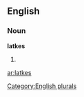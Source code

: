 
==English==

===Noun===
'''latkes'''

# {{plural of|[[latke]]}}

[[Category:English plurals]]

[[ar:latkes]]